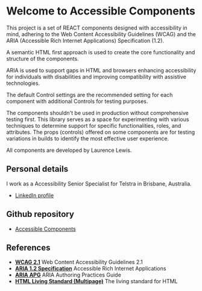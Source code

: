 
<Meta title="Accessible Components Library/About the Library" />

# Welcome to Accessible Components

This project is a set of REACT components designed with accessibility in mind, adhering to the Web Content Accessibility Guidelines (WCAG) and the ARIA (Accessible Rich Internet Applications) Specification (1.2).

A semantic HTML first approach is used to create the core functionality and structure of the components.

ARIA is used to support gaps in HTML and browsers enhancing accessibility for individuals with disabilities and improving compatibility with assistive technologies.

The default Control settings are the recommended setting for each component with additional Controls for testing purposes.

The components shouldn't be used in production without comprehensive testing first. This library serves as a space for experimenting with various techniques to determine support for specific functionalities, roles, and attributes. The props (controls) offered on some components are for testing variations in builds to identify the most effective user experience.

All components are developed by Laurence Lewis.

## Personal details

I work as a Accessibility Senior Specialist for Telstra in Brisbane, Australia.

- [LinkedIn profile](https://www.linkedin.com/in/laurence-lewis-77520365/)

## Github repository

- [Accessible Components](https://github.com/LaurenceRLewis/Accessible_Components)

## References

- [**WCAG 2.1**](https://www.w3.org/TR/WCAG21/) Web Content Accessibility Guidelines 2.1  
- [**ARIA 1.2 Specification**](https://www.w3.org/TR/wai-aria-1.2/) Accessible Rich Internet Applications  
- [**ARIA APG**](https://www.w3.org/TR/wai-aria-practices-1.2/) ARIA Authoring Practices Guide  
- [**HTML Living Standard (Multipage)**](https://html.spec.whatwg.org/multipage/) The living standard for HTML  
